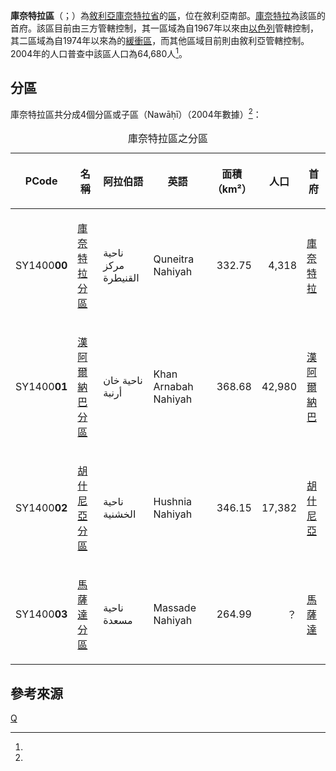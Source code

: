 {{Infobox settlement
|name = 庫奈特拉區
|native_name = {{rtl-lang|ar|منطقة القنيطرة}}
|settlement_type = [[庫奈特拉省|庫奈特拉省]]行政區
|image_skyline = 
|image_map = Quneitra District.svg
|mapsize = 125px
|map_caption = 庫奈特拉區在庫奈特拉省的位置（黃色區塊處）
|type = 敘利亞行政區
|subdivision_type = 國家
|subdivision_name = {{flag|Syria}}
|subdivision_type1 = 省
|subdivision_name1 = [[庫奈特拉省|庫奈特拉省]]
|parts_type = 分區
|parts_style = para
|p1 = 4個分區
|seat = [[庫奈特拉|庫奈特拉]]
|area_total_km2 = 1,312.57
|population = 64,680
|population_as_of = 2004
|population_density_km2 = 49.28
|population_footnotes =<ref name=census2004>{{cite web |title=General Census of Population and Housing 2004 |url=http://www.cbssyr.sy/General%20census/census%202004/pop-man.pdf |publisher=Central Bureau of Statistics |language=ar |accessdate=2015-12-19 |deadurl=yes |archiveurl=https://web.archive.org/web/20151208115353/http://www.cbssyr.sy/General%20census/census%202004/pop-man.pdf |archivedate=2015-12-08 }}也可參閱英語版的資料：{{cite web |title=2004 Census Data |url=https://www.humanitarianresponse.info/en/operations/syria/dataset/syrian-arab-republic-other |publisher=UN OCHA |accessdate=2015-12-19 |archive-date=2019-05-30 |archive-url=https://web.archive.org/web/20190530164146/https://www.humanitarianresponse.info/en/operations/syria/dataset/syrian-arab-republic-other |dead-url=no }}</ref>
|coordinates_display = inline,title
|coordinates_region = SY
|latNS = N
|latd = 33
|latm = 07
|lats = 32
|longEW = E
|longd = 35
|longm = 49
|longs = 26
|elevation_ft = 
|elevation_m = 
|geocode = SY1400
|website =
}}

'''庫奈特拉區'''（{{lang-ar|منطقة القنيطرة}}；{{lang-en|Quneitra District}}）為[[敘利亞|敘利亞]][[庫奈特拉省|庫奈特拉省]]的[[区_(叙利亚)|區]]，位在敘利亞南部。[[庫奈特拉|庫奈特拉]]為該區的首府。該區目前由三方管轄控制，其一區域為自1967年以來由[[以色列|以色列]]管轄控制，其二區域為自1974年以來為{{le|聯合國脫離接觸觀察員部隊|United Nations Disengagement Observer Force}}的[[緩衝區|緩衝區]]，而其他區域目前則由敘利亞管轄控制。2004年的人口普查中該區人口為64,680人<ref name=census2004 />。

==分區==
庫奈特拉區共分成4個分區或子區（Nawāḥī）（2004年數據）<ref name=census2004 />：

{| class="wikitable sortable"
|- 
|+ 庫奈特拉區之分區
! PCode || 名稱 || 阿拉伯語 || 英語 || 面積<br>（km²） || 人口 || 首府 
|-
| SY1400'''00'''
| [[庫奈特拉分區|庫奈特拉分區]]
| ناحية مركز القنيطرة
| Quneitra Nahiyah
| align=right | 332.75
| align=right | 4,318
| [[庫奈特拉|庫奈特拉]]
|-
| SY1400'''01'''
| [[漢阿爾納巴分區|漢阿爾納巴分區]]
| ناحية خان أرنبة
| Khan Arnabah Nahiyah
| align=right | 368.68
| align=right | 42,980
| [[漢阿爾納巴|漢阿爾納巴]]
|-
| SY1400'''02'''
| [[胡什尼亞分區|胡什尼亞分區]]
| ناحية الخشنية
| Hushnia Nahiyah
| align=right | 346.15
| align=right | 17,382
| [[胡什尼亞|胡什尼亞]]
|-
| SY1400'''03'''
| [[馬薩達分區|馬薩達分區]]
| ناحية مسعدة
| Massade Nahiyah
| align=right | 264.99
| align=right |？
| [[馬薩達_(敘利亞)|馬薩達]]
|}

==參考來源==
{{reflist}}

{{敘利亞二級行政區|state=collapsed}}

[[Category:庫奈特拉省區份|Q]]